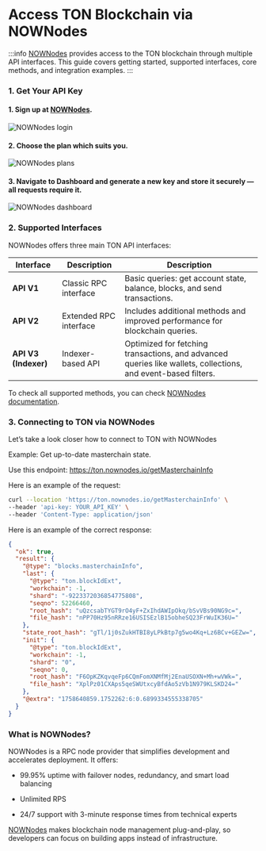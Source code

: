 
# Access TON Blockchain via NOWNodes

:::info
[NOWNodes](https://nownodes.io/) provides access to the TON blockchain through multiple API interfaces. This guide covers getting started, supported interfaces, core methods, and integration examples.
:::

### 1. Get Your API Key

#### 1. Sign up at [NOWNodes](https://account.nownodes.io/auth/login?utm_source=tondocs&utm_medium=guide).

![NOWNodes login](/img/docs/nownodes-img/login_nownodes.png)

#### 2. Choose the plan which suits you.

![NOWNodes plans](/img/docs/nownodes-img/plans_nownodes.png)

#### 3. Navigate to **Dashboard** and generate a new key and store it securely — all requests require it.

![NOWNodes dashboard](/img/docs/nownodes-img/dashboard_nownodes.png)

### 2. Supported Interfaces

NOWNodes offers three main TON API interfaces:

| Interface            | Description            | Description                                                                                                   |
| -------------------- | ---------------------- | ------------------------------------------------------------------------------------------------------------- |
| **API V1**           | Classic RPC interface  | Basic queries: get account state, balance, blocks, and send transactions.                                     |
| **API V2**           | Extended RPC interface | Includes additional methods and improved performance for blockchain queries.                                  |
| **API V3 (Indexer)** | Indexer-based API      | Optimized for fetching transactions, and advanced queries like wallets, collections, and event-based filters. |

To check all supported methods, you can check [NOWNodes documentation](https://nownodes.gitbook.io/ton-toncoin?utm_source=tondocs&utm_medium=guide).

### 3. Connecting to TON via NOWNodes

Let’s take a look closer how to connect to TON with NOWNodes

Example: Get up-to-date masterchain state.

Use this endpoint: https://ton.nownodes.io/getMasterchainInfo

Here is an example of the request:

```bash
curl --location 'https://ton.nownodes.io/getMasterchainInfo' \
--header 'api-key: YOUR_API_KEY' \
--header 'Content-Type: application/json'
```

Here is an example of the correct response:

```json
{
  "ok": true,
  "result": {
    "@type": "blocks.masterchainInfo",
    "last": {
      "@type": "ton.blockIdExt",
      "workchain": -1,
      "shard": "-9223372036854775808",
      "seqno": 52266460,
      "root_hash": "uQzcsabTYGT9rO4yF+ZxIhdAWIpOkq/bSvVBs90NG9c=",
      "file_hash": "nPP70Hz95nRRze16USISEzlB15obheSQ23FrWuIK36U="
    },
    "state_root_hash": "gTl/1j0sZukHTBI8yLPkBtp7g5wo4Kq+Lz6BCv+GEZw=",
    "init": {
      "@type": "ton.blockIdExt",
      "workchain": -1,
      "shard": "0",
      "seqno": 0,
      "root_hash": "F6OpKZKqvqeFp6CQmFomXNMfMj2EnaUSOXN+Mh+wVWk=",
      "file_hash": "XplPz01CXAps5qeSWUtxcyBfdAo5zVb1N979KLSKD24="
    },
    "@extra": "1758640859.1752262:6:0.6899334555338705"
  }
}
```

### What is NOWNodes?

NOWNodes is a RPC node provider that simplifies development and accelerates deployment. It offers:

- 99.95% uptime with failover nodes, redundancy, and smart load balancing

- Unlimited RPS

- 24/7 support with 3-minute response times from technical experts

[NOWNodes](https://nownodes.io/) makes blockchain node management plug-and-play, so developers can focus on building apps instead of infrastructure.

<Feedback />
